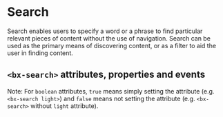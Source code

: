 
# Search

Search enables users to specify a word or a phrase to find particular relevant pieces of content without the use of navigation.
Search can be used as the primary means of discovering content, or as a filter to aid the user in finding content.

<Preview withToolbar>
  <Story id="search--default-story" height="160px" />
</Preview>

## `<bx-search>` attributes, properties and events

Note: For `boolean` attributes, `true` means simply setting the attribute (e.g. `<bx-search light>`) and `false` means not setting the attribute (e.g. `<bx-search>` without `light` attribute).

<Props of="bx-search" />
